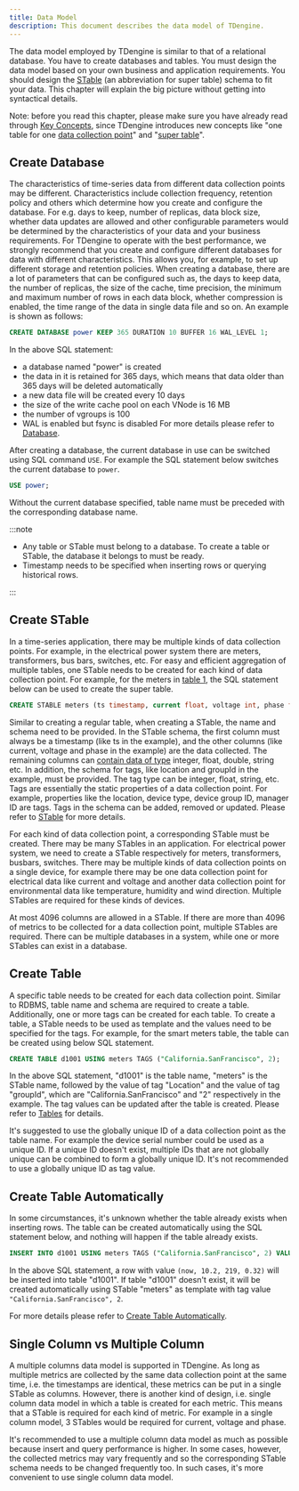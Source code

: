 ```yaml
---
title: Data Model
description: This document describes the data model of TDengine.
---
```


The data model employed by TDengine is similar to that of a relational database. You have to create databases and tables. You must design the data model based on your own business and application requirements. You should design the [STable](../../concept/#super-table-stable) (an abbreviation for super table) schema to fit your data. This chapter will explain the big picture without getting into syntactical details.

Note: before you read this chapter, please make sure you have already read through [Key Concepts](../../concept/), since TDengine introduces new concepts like "one table for one [data collection point](../../concept/#data-collection-point)" and "[super table](../../concept/#super-table-stable)".

## Create Database

The characteristics of time-series data from different data collection points may be different. Characteristics include collection frequency, retention policy and others which determine how you create and configure the database. For e.g. days to keep, number of replicas, data block size, whether data updates are allowed and other configurable parameters would be determined by the characteristics of your data and your business requirements. For TDengine to operate with the best performance, we strongly recommend that you create and configure different databases for data with different characteristics. This allows you, for example, to set up different storage and retention policies. When creating a database, there are a lot of parameters that can be configured such as, the days to keep data, the number of replicas, the size of the cache, time precision, the minimum and maximum number of rows in each data block, whether compression is enabled, the time range of the data in single data file and so on. An example is shown as follows:

```sql
CREATE DATABASE power KEEP 365 DURATION 10 BUFFER 16 WAL_LEVEL 1;
```

In the above SQL statement:

- a database named "power" is created
- the data in it is retained for 365 days, which means that data older than 365 days will be deleted automatically
- a new data file will be created every 10 days
- the size of the write cache pool on each VNode is 16 MB
- the number of vgroups is 100
- WAL is enabled but fsync is disabled For more details please refer to [Database](../../taos-sql/database).

After creating a database, the current database in use can be switched using SQL command `USE`. For example the SQL statement below switches the current database to `power`.

```sql
USE power;
```

Without the current database specified, table name must be preceded with the corresponding database name.

:::note

- Any table or STable must belong to a database. To create a table or STable, the database it belongs to must be ready.
- Timestamp needs to be specified when inserting rows or querying historical rows.

:::

## Create STable

In a time-series application, there may be multiple kinds of data collection points. For example, in the electrical power system there are meters, transformers, bus bars, switches, etc. For easy and efficient aggregation of multiple tables, one STable needs to be created for each kind of data collection point. For example, for the meters in [table 1](../../concept/#model_table1), the SQL statement below can be used to create the super table.

```sql
CREATE STABLE meters (ts timestamp, current float, voltage int, phase float) TAGS (location binary(64), groupId int);
```

Similar to creating a regular table, when creating a STable, the name and schema need to be provided. In the STable schema, the first column must always be a timestamp (like ts in the example), and the other columns (like current, voltage and phase in the example) are the data collected. The remaining columns can [contain data of type](../../taos-sql/data-type/) integer, float, double, string etc. In addition, the schema for tags, like location and groupId in the example, must be provided. The tag type can be integer, float, string, etc. Tags are essentially the static properties of a data collection point. For example, properties like the location, device type, device group ID, manager ID are tags. Tags in the schema can be added, removed or updated. Please refer to [STable](../../taos-sql/stable) for more details.

For each kind of data collection point, a corresponding STable must be created. There may be many STables in an application. For electrical power system, we need to create a STable respectively for meters, transformers, busbars, switches. There may be multiple kinds of data collection points on a single device, for example there may be one data collection point for electrical data like current and voltage and another data collection point for environmental data like temperature, humidity and wind direction. Multiple STables are required for these kinds of devices.

At most 4096 columns are allowed in a STable. If there are more than 4096 of metrics to be collected for a data collection point, multiple STables are required. There can be multiple databases in a system, while one or more STables can exist in a database.

## Create Table

A specific table needs to be created for each data collection point. Similar to RDBMS, table name and schema are required to create a table. Additionally, one or more tags can be created for each table. To create a table, a STable needs to be used as template and the values need to be specified for the tags. For example, for the smart meters table, the table can be created using below SQL statement.

```sql
CREATE TABLE d1001 USING meters TAGS ("California.SanFrancisco", 2);
```

In the above SQL statement, "d1001" is the table name, "meters" is the STable name, followed by the value of tag "Location" and the value of tag "groupId", which are "California.SanFrancisco" and "2" respectively in the example. The tag values can be updated after the table is created. Please refer to [Tables](../../taos-sql/table) for details.

It's suggested to use the globally unique ID of a data collection point as the table name. For example the device serial number could be used as a unique ID. If a unique ID doesn't exist, multiple IDs that are not globally unique can be combined to form a globally unique ID. It's not recommended to use a globally unique ID as tag value.

## Create Table Automatically

In some circumstances, it's unknown whether the table already exists when inserting rows. The table can be created automatically using the SQL statement below, and nothing will happen if the table already exists.

```sql
INSERT INTO d1001 USING meters TAGS ("California.SanFrancisco", 2) VALUES (now, 10.2, 219, 0.32);
```

In the above SQL statement, a row with value `(now, 10.2, 219, 0.32)` will be inserted into table "d1001". If table "d1001" doesn't exist, it will be created automatically using STable "meters" as template with tag value `"California.SanFrancisco", 2`.

For more details please refer to [Create Table Automatically](../../taos-sql/insert#automatically-create-table-when-inserting).

## Single Column vs Multiple Column

A multiple columns data model is supported in TDengine. As long as multiple metrics are collected by the same data collection point at the same time, i.e. the timestamps are identical, these metrics can be put in a single STable as columns. However, there is another kind of design, i.e. single column data model in which a table is created for each metric. This means that a STable is required for each kind of metric. For example in a single column model, 3 STables would be required for current, voltage and phase.

It's recommended to use a multiple column data model as much as possible because insert and query performance is higher. In some cases, however, the collected metrics may vary frequently and so the corresponding STable schema needs to be changed frequently too. In such cases, it's more convenient to use single column data model.
